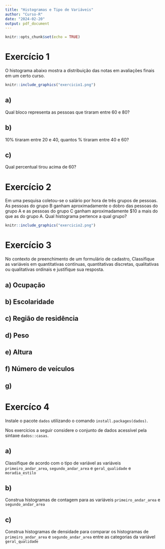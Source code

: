 ```yaml
---
title: "Histogramas e Tipo de Variáveis"
author: "Curso-R"
date: "2024-02-20"
output: pdf_document
---
```


```r
knitr::opts_chunk$set(echo = TRUE)
```

# Exercício 1

O histograma abaixo mostra a distribuição das notas em avaliações finais em um certo curso.

```r
knitr::include_graphics("exercicio1.png")
```

## a)

Qual bloco representa as pessoas que tiraram entre 60 e 80?

## b)

10% tiraram entre 20 e 40, quantos % tiraram entre 40 e 60?

## c)

Qual percentual tirou acima de 60?

# Exercício 2

Em uma pesquisa coletou-se o salário por hora de três grupos de pessoas. As pessoas do grupo B ganham aproximadamente o dobro das pessoas do grupo A e as pessoas do grupo C ganham aproximadamente $10 a mais do que as do grupo A. Qual histograma pertence a qual grupo?

```r
knitr::include_graphics("exercicio2.png")
```

# Exercício 3

No contexto de preenchimento de um formulário de cadastro, Classifique as variáveis em quantitativas contínuas, quantitativas discretas, qualitativas ou qualitativas ordinais e justifique sua resposta.

## a) Ocupação

## b) Escolaridade

## c) Região de residência

## d) Peso

## e) Altura

## f) Número de veículos 

## g) 

# Exercíco 4

Instale o pacote `dados` utilizando o comando `install.packages(dados)`.

Nos exercícios a seguir considere o conjunto de dados acessível pela sintaxe `dados::casas `.

## a) 

Classifique de acordo com o tipo de variável as variáveis `primeiro_andar_area`, `segundo_andar_area` e `geral_qualidade` e `moradia_estilo`

## b)

Construa histogramas de contagem para as variáveis  `primeiro_andar_area` e `segundo_andar_area`

## c)

Construa histogramas de densidade para comparar os histogramas de `primeiro_andar_area` e `segundo_andar_area` entre as categorias da variável `geral_qualidade`



